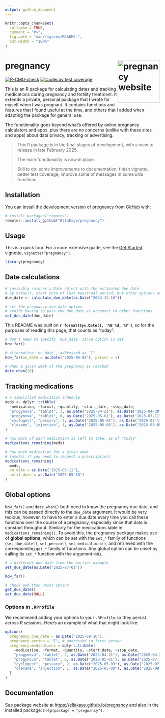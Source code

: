 ```yaml
---
output: github_document
---
```


<!-- README.md is generated from README.Rmd. Please edit that file -->

```r
knitr::opts_chunk$set(
  collapse = TRUE,
  comment = "#>",
  fig.path = "man/figures/README-",
  out.width = "100%"
)
```

# pregnancy <a href="https://ellakaye.github.io/pregnancy/"><img src="man/figures/logo.png" align="right" height="137" alt="pregnancy website" /></a>

<!-- badges: start -->
[![R-CMD-check](https://github.com/EllaKaye/pregnancy/actions/workflows/R-CMD-check.yaml/badge.svg)](https://github.com/EllaKaye/pregnancy/actions/workflows/R-CMD-check.yaml)
[![Codecov test coverage](https://codecov.io/gh/EllaKaye/pregnancy/branch/main/graph/badge.svg)](https://app.codecov.io/gh/EllaKaye/pregnancy?branch=main)
<!-- badges: end -->

This is an R package for calculating dates and tracking medications during pregnancy and fertility treatment. 
It extends a private, personal package that I wrote for myself when I was pregnant.
It contains functions and features that I found useful at the time, 
and others that I added when adapting the package for general use.

The functionality goes beyond what's offered by online pregnancy calculators and apps, 
plus there are no concerns (unlike with these sites and apps) about data privacy, tracking or advertising.

> This R package is in the final stages of development, with a view to release in late February 2025.
> 
> The main functionality is now in place.
> 
> Still to do: some improvements to documentation, finish vignette, better test coverage, improve some of messages in some utils functions.

## Installation 

You can install the development version of pregnancy from [GitHub](https://github.com/) with: 

``` r 
# install.packages("remotes") 
remotes::install_github("EllaKaye/pregnancy") 
```

## Usage

This is a quick tour. 
For a more extensive guide, see the [Get Started](https://ellakaye.github.io/pregnancy/articles/pregnancy.html) vignette, 
`vignette("pregnancy")`.

```r
library(pregnancy)
```

## Date calculations

```r
# invisibly returns a Date object with the estimated due date
# by default, start date of last menstrual period, but other options available
due_date <- calculate_due_date(as.Date("2024-12-10"))
```

```r
# set the pregnancy.due_date option
# avoids having to pass the due date as argument to other functions
set_due_date(due_date)
```

This README was built on **`r format(Sys.Date(), '%B %d, %Y')`**, 
so for the purposes of reading this page, that counts as "today".

```r
# don't need to specify `due_date` since option is set
how_far()
```

```r
# alternative `on_date`, addressed as "I"
how_far(on_date = as.Date("2025-04-02"), person = 1)
```

```r
# when a given week of the pregnancy is reached
date_when(28)
```

## Tracking medications

```r
# a simplified medication schedule
meds <- dplyr::tribble(
  ~medication, ~format, ~quantity, ~start_date, ~stop_date,
  "progynova", "tablet", 3, as.Date("2025-04-21"), as.Date("2025-04-30"),
  "progynova", "tablet", 6, as.Date("2025-05-01"), as.Date("2025-07-11"),
  "cyclogest", "pessary", 2, as.Date("2025-05-03"), as.Date("2025-07-11"),
  "clexane", "injection", 1, as.Date("2025-05-08"), as.Date("2025-09-05")
)
```

```r
# how much of each medication is left to take, as of "today"
medications_remaining(meds)
```

```r
# how much medication for a given week 
# (useful if you need to request a prescription)
medications_remaining(
  meds, 
  on_date = as.Date("2025-05-12"), 
  until_date = as.Date("2025-05-18")
)
```

## Global options

`how_far()` and `date_when()` both need to know the pregnancy due date,
and this can be passed directly to the `due_date` argument.
It would be very tedious, however, to have to enter a due date every time you call these functions over the course of a pregnancy, 
especially since that date is constant throughout. 
Similarly for the medications table in `medications_remaining()`.
To avoid this, the pregnancy package makes use of **global options**, 
which can be set with the `set_*` family of functions (`set_due_date()`, `set_person()`, `set_medications()`, 
and retrieved with the corresponding `get_*` family of functions.
Any global option can be unset by calling its `set_*` function with the argument `NULL`.

```r
# a different due date from the earlier example
set_due_date(as.Date("2025-07-01"))
```

```r
how_far()
```

```r
# check and then unset option
get_due_date()
set_due_date(NULL)
```

### Options in `.RProfile`

We recommend adding your options to your `.RProfile` so they persist across R sessions.
Here's an example of what that might look like:

``` r
options(
  pregnancy.due_date = as.Date("2025-09-16"),
  pregnancy.person = "I", # addressed in first person
  pregnancy.medications = dplyr::tribble(
    ~medication, ~format, ~quantity, ~start_date, ~stop_date,
    "progynova", "tablet", 3, as.Date("2025-04-21"), as.Date("2025-04-30"),
    "progynova", "tablet", 6, as.Date("2025-05-01"), as.Date("2025-07-11"),
    "cyclogest", "pessary", 2, as.Date("2025-05-03"), as.Date("2025-07-11"),
    "clexane", "injection", 1, as.Date("2025-05-08"), as.Date("2025-09-05")
  )
)
```

## Documentation

See package website at <https://ellakaye.github.io/pregnancy> 
and also in the installed package: `help(package = "pregnancy")`.
